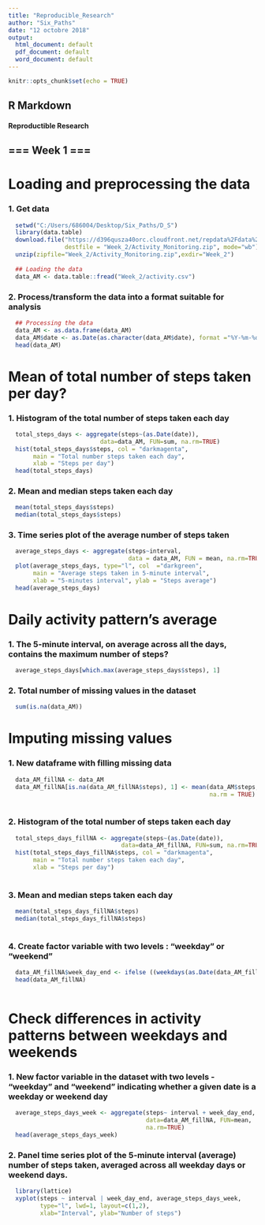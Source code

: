 ---
title: "Reproducible_Research"
author: "Six_Paths"
date: "12 octobre 2018"
output:
  html_document: default
  pdf_document: default
  word_document: default
---

```{r setup, include=FALSE}
knitr::opts_chunk$set(echo = TRUE)
```

## R Markdown

#### Reproductible Research ####

## === Week 1 === ##

# Loading and preprocessing the data

### 1. Get data 

```{r echo=TRUE}
  setwd("C:/Users/686004/Desktop/Six_Paths/D_S")
  library(data.table)
  download.file("https://d396qusza40orc.cloudfront.net/repdata%2Fdata%2Factivity.zip", 
                destfile = "Week_2/Activity_Monitoring.zip", mode="wb")
  unzip(zipfile="Week_2/Activity_Monitoring.zip",exdir="Week_2")
  
  ## Loading the data
  data_AM <- data.table::fread("Week_2/activity.csv")
```

### 2. Process/transform the data into a format suitable for analysis

```{r echo=TRUE}
  ## Processing the data
  data_AM <- as.data.frame(data_AM)
  data_AM$date <- as.Date(as.character(data_AM$date), format ="%Y-%m-%d")
  head(data_AM)  
```


# Mean of total number of steps taken per day?

### 1. Histogram of the total number of steps taken each day

```{r, echo=TRUE}
  total_steps_days <- aggregate(steps~(as.Date(date)), 
                          data=data_AM, FUN=sum, na.rm=TRUE)
  hist(total_steps_days$steps, col = "darkmagenta",
       main = "Total number steps taken each day",
       xlab = "Steps per day")
  head(total_steps_days)
```

### 2. Mean and median steps taken each day

```{r, echo=TRUE}

  mean(total_steps_days$steps)
  median(total_steps_days$steps)

```

### 3. Time series plot of the average number of steps taken

```{r, echo=TRUE}

  average_steps_days <- aggregate(steps~interval,
                                  data = data_AM, FUN = mean, na.rm=TRUE)
  plot(average_steps_days, type="l", col  ="darkgreen",
       main = "Average steps taken in 5-minute interval",
       xlab = "5-minutes interval", ylab = "Steps average")
  head(average_steps_days)
```

# Daily activity pattern's average

### 1. The 5-minute interval, on average across all the days, contains the maximum number of steps?

```{r, echo=TRUE}

  average_steps_days[which.max(average_steps_days$steps), 1]

```

### 2.  Total number of missing values in the dataset 

```{r, echo=TRUE}

  sum(is.na(data_AM))

```

# Imputing missing values

### 1. New dataframe with filling missing data

```{r, echo=TRUE}
  
  data_AM_fillNA <- data_AM
  data_AM_fillNA[is.na(data_AM_fillNA$steps), 1] <- mean(data_AM$steps, 
                                                         na.rm = TRUE)
  
```

### 2. Histogram of the total number of steps taken each day
  
```{r, echo=TRUE}
  
  total_steps_days_fillNA <- aggregate(steps~(as.Date(date)), 
                                data=data_AM_fillNA, FUN=sum, na.rm=TRUE)
  hist(total_steps_days_fillNA$steps, col = "darkmagenta",
       main = "Total number steps taken each day",
       xlab = "Steps per day")
  
```

### 3. Mean and median steps taken each day
 
```{r, echo=TRUE}

  mean(total_steps_days_fillNA$steps)
  median(total_steps_days_fillNA$steps)
  
```

### 4. Create factor variable with two levels : "weekday" or "weekend" 

```{r, echo=TRUE}
    
  data_AM_fillNA$week_day_end <- ifelse ((weekdays(as.Date(data_AM_fillNA$date)) %in% c('samedi', 'dimanche')),"weekend", "weekday")
  head(data_AM_fillNA)
  
```

# Check differences in activity patterns between weekdays and weekends

### 1. New factor variable in the dataset with two levels - "weekday" and "weekend" indicating whether a given date is a weekday or weekend day

```{r, echo=TRUE}
  
  average_steps_days_week <- aggregate(steps~ interval + week_day_end, 
                                       data=data_AM_fillNA, FUN=mean,
                                       na.rm=TRUE)
  head(average_steps_days_week)
```

### 2. Panel time series plot of the 5-minute interval (average) number of steps taken, averaged across all weekday days or weekend days. 

```{r, echo=TRUE}

  library(lattice)
  xyplot(steps ~ interval | week_day_end, average_steps_days_week, 
         type="l", lwd=1, layout=c(1,2),
         xlab="Interval", ylab="Number of steps")
  
```

  
